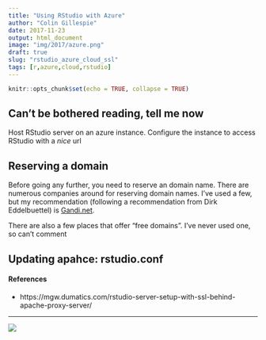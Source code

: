 ```yaml
---
title: "Using RStudio with Azure"
author: "Colin Gillespie"
date: 2017-11-23
output: html_document
image: "img/2017/azure.png"
draft: true
slug: "rstudio_azure_cloud_ssl"
tags: [r,azure,cloud,rstudio]
---
```


```r
knitr::opts_chunk$set(echo = TRUE, collapse = TRUE)
```

## Can't be bothered reading, tell me now

Host RStudio server on an azure instance. Configure the instance to access RStudio
with a _nice_ url



## Reserving a domain

Before going any further, you need to reserve an domain name. There are numerous companies around for
reserving domain names. I've used a few, but my recommendation (following a recommendation from Dirk Eddelbuettel)
is [Gandi.net](https://www.gandi.net/en). 

There are also a few places that offer "free domains". I've never used one, so can't comment

## Updating apahce: rstudio.conf



#### References

  * https://mgw.dumatics.com/rstudio-server-setup-with-ssl-behind-apache-proxy-server/

---

[![](/img/logos/300_125.jpg)](https://www.jumpingrivers.com/?utm_source=blog&utm_medium=image&utm_campaign=2017azure)

